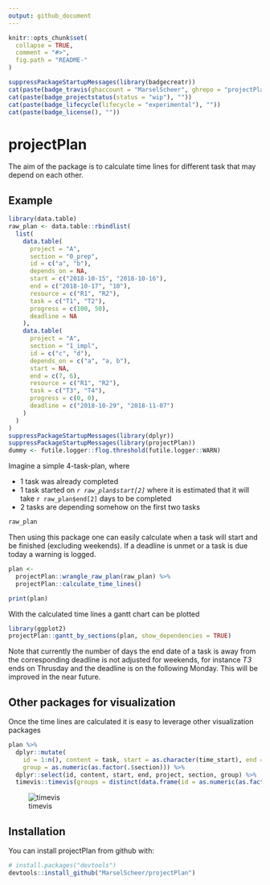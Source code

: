 ```yaml
---
output: github_document
---
```


```r
knitr::opts_chunk$set(
  collapse = TRUE,
  comment = "#>",
  fig.path = "README-"
)
```

```r
suppressPackageStartupMessages(library(badgecreatr))
cat(paste(badge_travis(ghaccount = "MarselScheer", ghrepo = "projectPlan", branch = "master"), ""))
cat(paste(badge_projectstatus(status = "wip"), ""))
cat(paste(badge_lifecycle(lifecycle = "experimental"), ""))
cat(paste(badge_license(), ""))
```

# projectPlan

The aim of the package is to calculate time lines for different task that may depend on each other.

## Example

```r
library(data.table)
raw_plan <- data.table::rbindlist(
  list(
    data.table(
      project = "A",
      section = "0_prep",
      id = c("a", "b"),
      depends_on = NA,
      start = c("2018-10-15", "2018-10-16"),
      end = c("2018-10-17", "10"),
      resource = c("R1", "R2"),
      task = c("T1", "T2"),
      progress = c(100, 50),
      deadline = NA
    ),
    data.table(
      project = "A",
      section = "1_impl",
      id = c("c", "d"),
      depends_on = c("a", "a, b"),
      start = NA,
      end = c(7, 6),
      resource = c("R1", "R2"),
      task = c("T3", "T4"),
      progress = c(0, 0),
      deadline = c("2018-10-29", "2018-11-07")
    )
  )
)
suppressPackageStartupMessages(library(dplyr))
suppressPackageStartupMessages(library(projectPlan))
dummy <- futile.logger::flog.threshold(futile.logger::WARN)
```

Imagine a simple 4-task-plan, where 

* 1 task was already completed 
* 1 task started on *`r raw_plan$start[2]`* where it is estimated that it will take `r raw_plan$end[2]` days to be completed
* 2 tasks are depending somehow on the first two tasks


```r
raw_plan
```


Then using this package one can easily calculate when a task will start and be finished (excluding weekends).
If a deadline is unmet or a task is due today a warning is logged.

```r
plan <- 
  projectPlan::wrangle_raw_plan(raw_plan) %>% 
  projectPlan::calculate_time_lines()
```

```r
print(plan)
```

With the calculated time lines a gantt chart can be plotted

```r
library(ggplot2)
projectPlan::gantt_by_sections(plan, show_dependencies = TRUE)
```

Note that currently the number of days the end date of a task is away from the corresponding deadline
is not adjusted for weekends, for instance *T3* ends on Thrusday and the deadline is on the following Monday. 
This will be improved in the near future.

## Other packages for visualization

Once the time lines are calculated it is easy to leverage other visualization packages

```r
plan %>%
  dplyr::mutate(
    id = 1:n(), content = task, start = as.character(time_start), end = as.character(time_end),
    group = as.numeric(as.factor(.$section))) %>%
  dplyr::select(id, content, start, end, project, section, group) %>%
  timevis::timevis(groups = distinct(data.frame(id = as.numeric(as.factor(.$section)), content = .$section)))
```

![timevis](./README-timevis-1.png)

## Installation

You can install projectPlan from github with:

```r
# install.packages("devtools")
devtools::install_github("MarselScheer/projectPlan")
```

